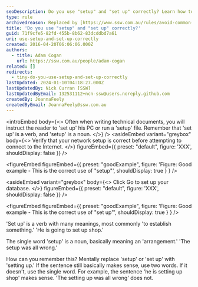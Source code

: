 ```yaml
---
seoDescription: Do you use "setup" and "set up" correctly? Learn how to establish the correct usage of these words as nouns and verbs.
type: rule
archivedreason: Replaced by [https://www.ssw.com.au/rules/avoid-common-mistakes](/rules/avoid-common-mistakes)
title: 'Do you use "setup" and "set up" correctly?'
guid: 71f9cfe5-82fd-455b-8b62-83dcddbd7a61
uri: use-setup-and-set-up-correctly
created: 2016-04-20T06:06:06.000Z
authors:
  - title: Adam Cogan
    url: https://ssw.com.au/people/adam-cogan
related: []
redirects:
  - tiny-do-you-use-setup-and-set-up-correctly
lastUpdated: 2024-01-10T04:18:27.000Z
lastUpdatedBy: Nick Curran [SSW]
lastUpdatedByEmail: 132531112+ncn-ssw@users.noreply.github.com
createdBy: JoannaFeely
createdByEmail: JoannaFeely@ssw.com.au
---
```


<introEmbed
  body={<>
Often when writing technical documents, you will instruct the reader to 'set up' his PC or run a 'setup' file. Remember that 'set up' is a verb, and 'setup' is a noun.
  </>}
/>
<asideEmbed
  variant="greybox"
  body={<>
    Verify that your network setup is correct before attempting to connect to the Internet.
  </>}
  figureEmbed={{
    preset: "default",
    figure: 'XXX',
    shouldDisplay: false
  }}
/>

<figureEmbed figureEmbed={{
  preset: "goodExample",
  figure: 'Figure: Good example - This is the correct use of "setup"',
  shouldDisplay: true
} } />


<asideEmbed
  variant="greybox"
  body={<>
    Click Go to set up your database.
  </>}
  figureEmbed={{
    preset: "default",
    figure: 'XXX',
    shouldDisplay: false
  }}
/>

<figureEmbed figureEmbed={{
  preset: "goodExample",
  figure: 'Figure: Good example - This is the correct use of "set up"',
  shouldDisplay: true
} } />


'Set up' is a verb with many meanings, most commonly 'to establish something.' 'He is going to set up shop.'

The single word 'setup' is a noun, basically meaning an 'arrangement.' 'The setup was all wrong.'

How can you remember this? Mentally replace 'setup' or 'set up' with 'setting up.' If the sentence still basically makes sense, use two words. If it doesn't, use the single word. For example, the sentence 'he is setting up shop' makes sense. 'The setting up was all wrong' does not.
